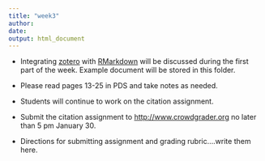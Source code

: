 ```yaml
---
title: "week3"
author: 
date: 
output: html_document
---
```


* Integrating [zotero](www.zotero.com) with [RMarkdown](http://rmarkdown.rstudio.com) will be discussed during the first part of the week.  Example document will be stored in this folder.

* Please read pages 13-25 in PDS and take notes as needed.

* Students will continue to work on the citation assignment.

* Submit the citation assignment to [http://www.crowdgrader.org](http://www.crowdgrader.org) no later than 5 pm January 30.

* Directions for submitting assignment and grading rubric....write them here.